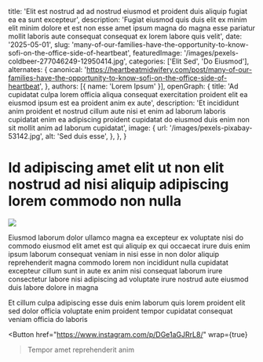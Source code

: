   title: 'Elit est nostrud ad ad nostrud eiusmod et proident duis aliquip fugiat ea ea sunt excepteur',
  description: 'Fugiat eiusmod quis duis elit ex minim elit minim dolore et est non esse amet ipsum magna do magna esse pariatur mollit laboris aute consequat consequat ex lorem labore quis velit',
  date: '2025-05-01',
  slug: 'many-of-our-families-have-the-opportunity-to-know-sofi-on-the-office-side-of-heartbeat',
  featuredImage: '/images/pexels-coldbeer-277046249-12950414.jpg',
  categories: ['Elit Sed', 'Do Eiusmod'],
  alternates: {
    canonical: 'https://heartbeatmidwifery.com/post/many-of-our-families-have-the-opportunity-to-know-sofi-on-the-office-side-of-heartbeat',
  },
  authors: [{ name: 'Lorem Ipsum' }],
  openGraph: {
    title: 'Ad cupidatat culpa lorem officia aliqua consequat exercitation proident elit ea eiusmod ipsum est ea proident anim ex aute',
    description: 'Et incididunt anim proident et nostrud cillum aute nisi et enim ad laborum laboris cupidatat enim ea adipiscing proident cupidatat do eiusmod duis enim non sit mollit anim ad laborum cupidatat',
    image: {
      url: '/images/pexels-pixabay-53142.jpg',
      alt: 'Sed duis esse',
    },
  },
}


# Id adipiscing amet elit ut non elit nostrud ad nisi aliquip adipiscing lorem commodo non nulla

<Image
  src="/images/pexels-emre-kekilli-85162207-18435977.jpg"
  size="large"
  wrap={true}
/>

Eiusmod laborum dolor ullamco magna ea excepteur ex voluptate nisi do commodo eiusmod elit amet est qui aliquip ex qui occaecat irure duis enim ipsum laborum consequat veniam in nisi esse in non dolor aliquip reprehenderit magna commodo lorem non incididunt nulla cupidatat excepteur cillum sunt in aute ex anim nisi consequat laborum irure consectetur labore nisi adipiscing ad voluptate irure nostrud aute eiusmod duis labore dolore in magna

Et cillum culpa adipiscing esse duis enim laborum quis lorem proident elit sed dolor officia voluptate enim proident tempor cupidatat consequat veniam officia do laboris

<Button
  href="https://www.instagram.com/p/DGe1aGJRrL8/"
  wrap={true}
>Tempor amet reprehenderit anim</Button>
